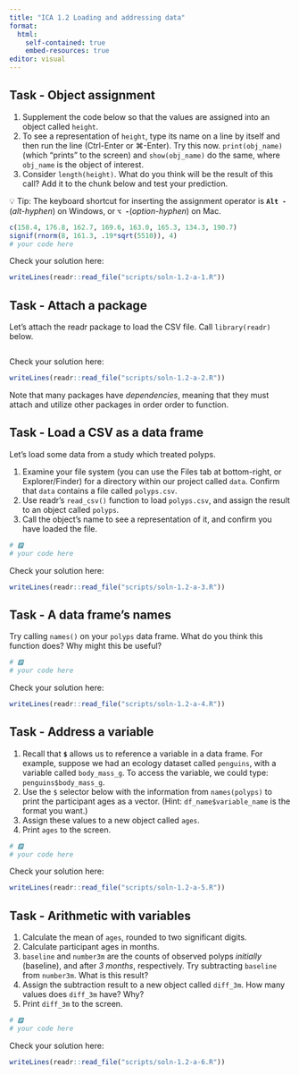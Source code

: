 ```yaml
---
title: "ICA 1.2 Loading and addressing data"
format: 
  html: 
    self-contained: true
    embed-resources: true
editor: visual
---
```


## Task - Object assignment

1.  Supplement the code below so that the values are assigned into an object called `height`.
2.  To see a representation of `height`, type its name on a line by itself and then run the line (Ctrl-Enter or ⌘-Enter). Try this now. `print(obj_name)` (which "prints" to the screen) and `show(obj_name)` do the same, where `obj_name` is the object of interest.
3.  Consider `length(height)`. What do you think will be the result of this call? Add it to the chunk below and test your prediction.

💡 Tip: The keyboard shortcut for inserting the assignment operator is **`Alt -`** (*alt-hyphen*) on Windows, or **`⌥ -`**(*option-hyphen*) on Mac.

```r
c(158.4, 176.8, 162.7, 169.6, 163.0, 165.3, 134.3, 190.7)
signif(rnorm(8, 161.3, .19*sqrt(5510)), 4)
# your code here 
```

Check your solution here:

```r
writeLines(readr::read_file("scripts/soln-1.2-a-1.R"))
```


## Task - Attach a package

Let's attach the readr package to load the CSV file. Call `library(readr)` below.

```r

```

Check your solution here:

```r
writeLines(readr::read_file("scripts/soln-1.2-a-2.R"))
```

Note that many packages have *dependencies*, meaning that they must attach and utilize other packages in order order to function.

## Task - Load a CSV as a data frame

Let's load some data from a study which treated polyps.

1.  Examine your file system (you can use the Files tab at bottom-right, or Explorer/Finder) for a directory within our project called `data`. Confirm that `data` contains a file called `polyps.csv`.
2.  Use readr's `read_csv()` function to load `polyps.csv`, and assign the result to an object called `polyps`.
3.  Call the object's name to see a representation of it, and confirm you have loaded the file.

```r
# 🅿
# your code here 
```

Check your solution here:

```r
writeLines(readr::read_file("scripts/soln-1.2-a-3.R"))
```

## Task - A data frame's names

Try calling `names()` on your `polyps` data frame. What do you think this function does? Why might this be useful?

```r
# 🅿
# your code here 
```


Check your solution here:

```r
writeLines(readr::read_file("scripts/soln-1.2-a-4.R"))
```


## Task - Address a variable

1.  Recall that **`$`** allows us to reference a variable in a data frame. For example, suppose we had an ecology dataset called `penguins`, with a variable called `body_mass_g`. To access the variable, we could type: `penguins$body_mass_g`.
2.  Use the `$` selector below with the information from `names(polyps)` to print the participant ages as a vector. (Hint: `df_name$variable_name` is the format you want.)
3.  Assign these values to a new object called `ages`.
4.  Print `ages` to the screen.

```r
# 🅿
# your code here 
```

Check your solution here:

```r
writeLines(readr::read_file("scripts/soln-1.2-a-5.R"))
```

## Task - Arithmetic with variables

1.  Calculate the mean of `ages`, rounded to two significant digits.
2.  Calculate participant ages in months.
3.  `baseline` and `number3m` are the counts of observed polyps *initially* (baseline), and after *3 months*, respectively. Try subtracting `baseline` from `number3m`. What is this result?
4.  Assign the subtraction result to a new object called `diff_3m`. How many values does `diff_3m` have? Why?
5.  Print `diff_3m` to the screen.

```r
# 🅿
# your code here 
```

Check your solution here:

```r
writeLines(readr::read_file("scripts/soln-1.2-a-6.R"))
```

